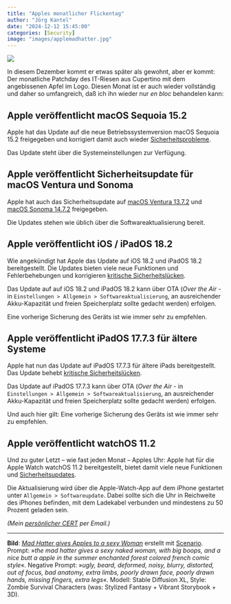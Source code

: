 ```yaml
---
title: "Apples monatlicher Flickentag"
author: "Jörg Kantel"
date: "2024-12-12 15:45:00"
categories: [Security]
image: "images/applemadhatter.jpg"
---
```


[![](images/applemadhatter-b.jpg)](https://www.flickr.com/photos/schockwellenreiter/54060136254/)

In diesem Dezember kommt er etwas später als gewohnt, aber er kommt: Der monatliche Patchday des IT-Riesen aus Cupertino mit dem angebissenen Apfel im Logo. Diesen Monat ist er auch wieder vollständig und daher so umfangreich, daß ich ihn wieder nur *en bloc* behandelen kann:

## Apple veröffentlicht macOS Sequoia 15.2

Apple hat das Update auf die neue Betriebssystemversion macOS Sequoia  15.2 freigegeben und korrigiert damit auch wieder [Sicherheitsprobleme](https://support.apple.com/en-us/121839).

Das Update steht über die Systemeinstellungen zur Verfügung.

## Apple veröffentlicht Sicherheitsupdate für macOS Ventura und Sonoma

Apple hat auch das Sicherheitsupdate auf [macOS Ventura 13.7.2](https://support.apple.com/en-us/121842) und [macOS Sonoma 14.7.2](https://support.apple.com/en-us/121840) freigegeben.

Die Updates stehen wie üblich über die Softwareaktualisierung bereit.

## Apple veröffentlicht iOS / iPadOS 18.2

Wie angekündigt hat Apple das Update auf iOS 18.2 und iPadOS 18.2 bereitgestellt. Die Updates bieten viele neue Funktionen und Fehlerbehebungen und korrigieren [kritische Sićherheitslücken](https://support.apple.com/en-us/121837).

Das Update auf auf iOS 18.2 und iPadOS 18.2 kann über OTA (*Over the Air* - in `Einstellungen > Allgemein > Softwareaktualisierung`, an ausreichender Akku-Kapazität und freien Speicherplatz sollte gedacht werden) erfolgen.

Eine vorherige Sicherung des Geräts ist wie immer sehr zu empfehlen.

## Apple veröffentlicht iPadOS 17.7.3 für ältere Systeme

Apple hat nun das Update auf iPadOS 17.7.3  für ältere iPads bereitgestellt. Das Update behebt [kritische Sicherheitslücken](https://support.apple.com/en-us/121838).

Das Update auf iPadOS 17.7.3 kann über OTA (*Over the Air* - in `Einstellungen > Allgemein > Softwareaktualisierung`, an ausreichender Akku-Kapazität und freien Speicherplatz sollte gedacht werden) erfolgen.

Und auch hier gilt: Eine vorherige Sicherung des Geräts ist wie immer sehr zu empfehlen.

## Apple veröffentlicht watchOS 11.2

Und zu guter Letzt -- wie fast jeden Monat -- Apples Uhr: Apple hat für die Apple Watch  watchOS 11.2 bereitgestellt, bietet damit viele neue Funktionen und [Sicherheitsupdates](https://support.apple.com/en-us/121843).

Die Aktualisierung wird über die Apple-Watch-App auf dem iPhone gestartet unter `Allgemein > Softwareupdate`. Dabei sollte sich die Uhr in Reichweite des iPhones befinden, mit dem Ladekabel verbunden und mindestens zu 50 Prozent geladen sein. 

*(Mein [persönlicher CERT](https://wwwuser.gwdguser.de/~mreiman1/) per Email.)*

---

**Bild**: *[Mad Hatter gives Apples to a sexy Woman](https://www.flickr.com/photos/schockwellenreiter/54060136254/)* erstellt mit [Scenario](http://cognitiones.kantel-chaos-team.de/technikgeschichte/rechnerundnetze/scenario.html). Prompt: »*the mad hatter gives a sexy naked woman, with big boops, and a nice butt a apple in the summer enchanted forest colored french comic style*«. Negative Prompt: »*ugly, beard, deformed, noisy, blurry, distorted, out of focus, bad anatomy, extra limbs, poorly drawn face, poorly drawn hands, missing fingers, extra legs*«. Modell: Stable Diffusion XL, Style: Zombie Survival Characters (was: Stylized Fantasy + Vibrant Storybook + 3D).